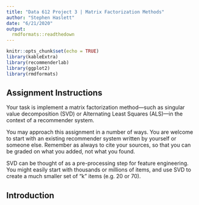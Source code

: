 ```yaml
---
title: "Data 612 Project 3 | Matrix Factorization Methods"
author: "Stephen Haslett"
date: "6/21/2020"
output:
  rmdformats::readthedown
---
```


```r
knitr::opts_chunk$set(echo = TRUE)
library(kableExtra)
library(recommenderlab)
library(ggplot2)
library(rmdformats)
```

## Assignment Instructions
Your task is implement a matrix factorization method—such as singular value decomposition (SVD) or
Alternating Least Squares (ALS)—in the context of a recommender system.

You may approach this assignment in a number of ways. You are welcome to start with an existing recommender
system written by yourself or someone else. Remember as always to cite your sources,
so that you can be graded on what you added, not what you found.

SVD can be thought of as a pre-processing step for feature engineering. You might easily start with
thousands or millions of items, and use SVD to create a much smaller set of “k” items (e.g. 20 or 70).


## Introduction
